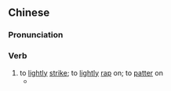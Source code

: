 {{also|轻敲}}
==Chinese==
{{zh-forms|s=轻敲}}

===Pronunciation===
{{zh-pron
|m=qīngqiāo
|c=hing1 haau1
|cat=v
}}

===Verb===
{{zh-verb}}

# to [[lightly]] [[strike]]; to [[lightly]] [[rap]] on; to [[patter]] on
#* {{zh-x|雨點 輕敲 你 窗|raindrops '''lightly strike''' your window|C-LIT|ref={{w2|zh|陳慧嫻}} (lyricist {{w2|zh|林振強}}), {{w2|zh|千千闕歌}}}}